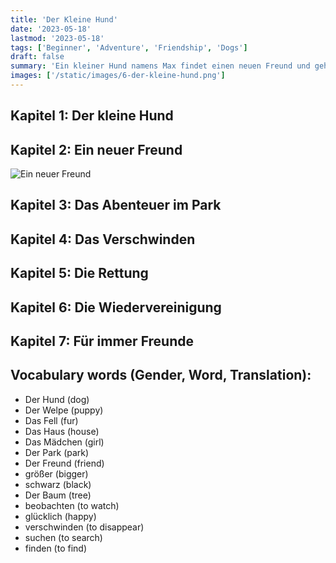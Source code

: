 ```yaml
---
title: 'Der Kleine Hund'
date: '2023-05-18'
lastmod: '2023-05-18'
tags: ['Beginner', 'Adventure', 'Friendship', 'Dogs']
draft: false
summary: 'Ein kleiner Hund namens Max findet einen neuen Freund und geht auf ein Abenteuer im Park.'
images: ['/static/images/6-der-kleine-hund.png']
---
```


## Kapitel 1: Der kleine Hund


<TextToSpeechPlayer
  text="Es war einmal ein **kleiner Hund** namens Max. Max war ein niedlicher, **kleiner Welpe** mit braunem **Fell** und großen, treuen Augen. Er lebte in einem **kleinen Haus** am Stadtrand mit seiner Besitzerin, Marie. Marie war ein liebes **Mädchen**, das Max sehr gerne hatte"
  translation="Once upon a time, there was a little dog named Max. Max was an adorable, little **puppy** with brown **fur** and big, loyal eyes. He lived in a small **house** on the outskirts of town with his owner, Marie. Marie was a kind **girl** who loved Max very much."
/>

## Kapitel 2: Ein neuer Freund

![Ein neuer Freund](/static/images/6-der-kleine-hund-1.png)

<TextToSpeechPlayer
  text="Eines Tages, als Max mit Marie im Park spazieren ging, sah er einen anderen **Hund**. Der Hund war größer als Max und hatte **schwarzes** Fell. Max freute sich, einen neuen **Freund** zu treffen, und bellte aufgeregt. Der andere Hund hieß Rocky und war genauso freundlich wie Max"
  translation="One day, while Max was taking a walk with Marie in the park, he saw another **dog**. The dog was bigger than Max and had **black** fur. Max was excited to meet a new **friend** and barked enthusiastically. The other dog's name was Rocky, and he was just as friendly as Max."
/>

## Kapitel 3: Das Abenteuer im Park

<TextToSpeechPlayer
  text="Max und Rocky begannen miteinander zu spielen. Sie rannten um die Bäume herum, jagten sich gegenseitig und hatten eine großartige Zeit. Marie und Rockys Besitzer, Lukas, beobachteten ihre Hunde glücklich miteinander spielen. Die Hunde waren unzertrennlich geworden"
  translation="Max and Rocky started playing together. They ran around the **trees**, chased each other, and had a great time. Marie and Rocky's owner, Lukas, watched their dogs happily playing with each other. The dogs had become **inseparable**."
/>

## Kapitel 4: Das Verschwinden

<TextToSpeechPlayer
  text="Eines Tages kam Max nicht nach Hause. Marie suchte überall nach ihm, aber er war nirgendwo zu finden. Sie war sehr besorgt und weinte. Auch Rocky vermisste seinen Freund Max"
  translation="One day, Max didn't come home. Marie searched everywhere for him, but he was nowhere to be found. She was very worried and started crying. Rocky missed his friend Max too."
/>

## Kapitel 5: Die Rettung

<TextToSpeechPlayer
  text="Marie und Lukas gaben nicht auf. Sie hängten überall im Viertel 'Gesucht'-Plakate von Max auf. Sie fragten die Nachbarn und verteilten Flyer. Schließlich erhielten sie einen Anruf von jemandem, der Max gefunden hatte"
  translation="Marie and Lukas didn't give up. They put up 'Lost' posters of Max all over the neighborhood. They asked the neighbors and handed out flyers. Finally, they received a call from someone who had found Max."
/>

## Kapitel 6: Die Wiedervereinigung

<TextToSpeechPlayer
  text="Marie und Lukas folgten der Person zu einem nahegelegenen Park. Dort fanden sie Max, der sich versteckt hatte. Er sah müde und hungrig aus. Marie umarmte Max fest und war überglücklich, dass sie ihn gefunden hatte. Rocky war auch da und freute sich, seinen Freund wiederzusehen"
  translation="Marie and Lukas followed the person to a nearby park. There, they found Max, who had been hiding. He looked tired and hungry. Marie hugged Max tightly and was overjoyed to have found him. Rocky was there too and was excited to see his friend again."
/>

## Kapitel 7: Für immer Freunde

<TextToSpeechPlayer
  text="Von diesem Tag an waren Max und Rocky unzertrennlich. Sie spielten jeden Tag zusammen und gingen auf **Abenteuer im Park**. Marie und Lukas waren dankbar, dass sie Max gefunden hatten und dass er nun seinen besten **Freund** hatte"
  translation="From that day on, Max and Rocky were **inseparable**. They played together every day and went on **adventures in the park**. Marie and Lukas were grateful to have found Max and for him to have his best **friend** now."
/>

## Vocabulary words (Gender, Word, Translation):

- Der Hund (dog)
- Der Welpe (puppy)
- Das Fell (fur)
- Das Haus (house)
- Das Mädchen (girl)
- Der Park (park)
- Der Freund (friend)
- größer (bigger)
- schwarz (black)
- Der Baum (tree)
- beobachten (to watch)
- glücklich (happy)
- verschwinden (to disappear)
- suchen (to search)
- finden (to find)
